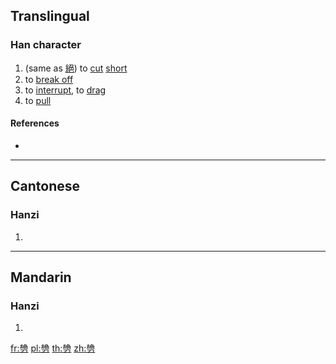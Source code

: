 ==Translingual==

===Han character===
{{Han char|rn=18|rad=刀|as=12|sn=14|four=|canj=VUSH|ids=⿱絕刀}}

# (same as [[絕]]) to [[cut]] [[short]]
# to [[break off]]
# to [[interrupt]], to [[drag]]
# to [[pull]]

====References====
* {{Han ref|kx=0143.430|hdz=10355.010|uh=3503|ud=13571}}

----

==Cantonese==

===Hanzi===
{{yue-hanzi|jyut=[[zyut6]]|y=jyut6}}

# {{defn|lang=yue|sort=刀12}}

----

==Mandarin==

===Hanzi===
{{cmn-hanzi|pin=[[jué]] ([[jue2]]), [[pì]] ([[pi4]])|wg=chüeh<sup>2</sup>, p'i<sup>4</sup>}}

# {{defn|lang=cmn|sort=刀12}}

[[fr:㔃]]
[[pl:㔃]]
[[th:㔃]]
[[zh:㔃]]